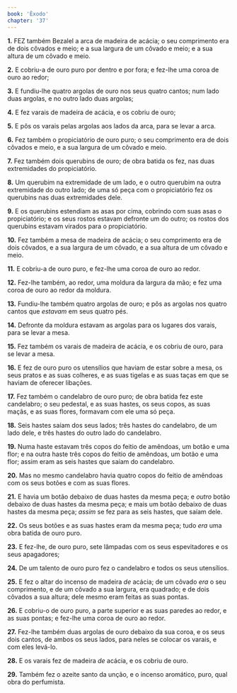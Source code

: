 ```yaml
---
book: 'Êxodo'
chapter: '37'
---
```


**1.** FEZ também Bezalel a arca de madeira de acácia; o seu comprimento era de dois côvados e meio; e a sua largura de um côvado e meio; e a sua altura de um côvado e meio.

**2.** E cobriu-a de ouro puro por dentro e por fora; e fez-lhe uma coroa de ouro ao redor;

**3.** E fundiu-lhe quatro argolas de ouro nos seus quatro cantos; num lado duas argolas, e no outro lado duas argolas;

**4.** E fez varais de madeira de acácia, e os cobriu de ouro;

**5.** E pôs os varais pelas argolas aos lados da arca, para se levar a arca.

**6.** Fez também o propiciatório de ouro puro; o seu comprimento era de dois côvados e meio, e a sua largura de um côvado e meio.

**7.** Fez também dois querubins de ouro; de obra batida os fez, nas duas extremidades do propiciatório.

**8.** Um querubim na extremidade de um lado, e o outro querubim na outra extremidade do outro lado; de uma só peça com o propiciatório fez os querubins nas duas extremidades dele.

**9.** E os querubins estendiam as asas por cima, cobrindo com suas asas o propiciatório; e os seus rostos estavam defronte um do outro; os rostos dos querubins estavam virados para o propiciatório.

**10.** Fez também a mesa de madeira de acácia; o seu comprimento era de dois côvados, e a sua largura de um côvado, e a sua altura de um côvado e meio.

**11.** E cobriu-a de ouro puro, e fez-lhe uma coroa de ouro ao redor.

**12.** Fez-lhe também, ao redor, uma moldura da largura da mão; e fez uma coroa de ouro ao redor da moldura.

**13.** Fundiu-lhe também quatro argolas de ouro; e pôs as argolas nos quatro cantos que *estavam* em seus quatro pés.

**14.** Defronte da moldura estavam as argolas para os lugares dos varais, para se levar a mesa.

**15.** Fez também os varais de madeira de acácia, e os cobriu de ouro, para se levar a mesa.

**16.** E fez de ouro puro os utensílios que haviam de estar sobre a mesa, os seus pratos e as suas colheres, e as suas tigelas e as suas taças em que se haviam de oferecer libações.

**17.** Fez também o candelabro de ouro puro; de obra batida fez este candelabro; o seu pedestal, e as suas hastes, os seus copos, as suas maçãs, e as suas flores, formavam com ele uma só peça.

**18.** Seis hastes saíam dos seus lados; três hastes do candelabro, de um lado dele, e três hastes do outro lado do candelabro.

**19.** Numa haste estavam três copos do feitio de amêndoas, um botão e uma flor; e na outra haste três copos do feitio de amêndoas, um botão e uma flor; assim eram as seis hastes que saíam do candelabro.

**20.** Mas no mesmo candelabro havia quatro copos do feitio de amêndoas com os seus botões e com as suas flores.

**21.** E havia um botão debaixo de duas hastes da mesma peça; e *outro* botão debaixo de duas hastes da mesma peça; e mais um botão debaixo de duas hastes da mesma peça; *assim* se fez para as seis hastes, que saíam dele.

**22.** Os seus botões e as suas hastes eram da mesma peça; tudo *era* uma obra batida de ouro puro.

**23.** E fez-lhe, de ouro puro, sete lâmpadas com os seus espevitadores e os seus apagadores;

**24.** De um talento de ouro puro fez o candelabro e todos os seus utensílios.

**25.** E fez o altar do incenso de madeira *de* acácia; de um côvado *era* o seu comprimento, e de um côvado a sua largura, era quadrado; e de dois côvados a sua altura; dele mesmo eram feitas as suas pontas.

**26.** E cobriu-o de ouro puro, a parte superior e as suas paredes ao redor, e as suas pontas; e fez-lhe uma coroa de ouro ao redor.

**27.** Fez-lhe também duas argolas de ouro debaixo da sua coroa, e os seus dois cantos, de ambos os seus lados, para neles se colocar os varais, e com eles levá-lo.

**28.** E os varais fez de madeira *de* acácia, e os cobriu de ouro.

**29.** Também fez o azeite santo da unção, e o incenso aromático, puro, qual obra do perfumista.